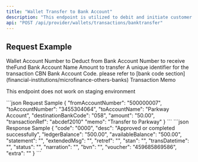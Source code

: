 ```yaml
---
title: "Wallet Transfer to Bank Account"
description: "This endpoint is utilized to debit and initiate customer wallet transfer to a verified bank account using the account name enquiry endpoint."
api: "POST /api/provider/wallets/transactions/banktransfer"
---
```


## Request Example

<ParamField body="fromAccountNumber" type="number" required>
  Wallet Account Number to Deduct from
</ParamField>

<ParamField body="toAccountNumber" type="number" required>
  Bank Account Number to receive theFund
</ParamField>

<ParamField body="toAccountName" type="number" required>
  Bank Account Name
</ParamField>

<ParamField body="amount" type="number" required>
  Amount to transfer
</ParamField>

<ParamField body="transactionRef" optional>
  A unique identifier for the transaction
</ParamField>

<ParamField body="destinationBankCode" type="number" required>
  CBN Bank Account Code. please refer to [bank code
  section](financial-institutions/microfinance-others-banks)
</ParamField>

<ParamField body="memo" type="number" placeholder="drinks" required>
  Transaction Memo
</ParamField>

<Warning>This endpoint does not work on staging environment</Warning>

<RequestExample>
```json Request Sample
{
  "fromAccountNumber": "500000007",
  "toAccountNumber": "3455304064",
  "toAccountName": "Parkway Account",
  "destinationBankCode": "058",
  "amount": "50.00",
  "transactionRef": "abcdef2010"
  "memo": "Transfer to Parkway"
}
```
</RequestExample>

<ResponseExample>
```json Response Sample
{
 "code": "0000",
 "desc": "Approved or completed successfully",
 "ledgerBalance": "500.00",
 "availableBalance": "500.00",
 "statement": "",
 "extendedMsg": "",
 "retref": "",
 "stan": "",
 "transDatetime": "",
 "status": "",
 "narration": "",
 "bvn": "",
 "voucher": "459685869586",
 "extra": ""
}
```
</ResponseExample>
